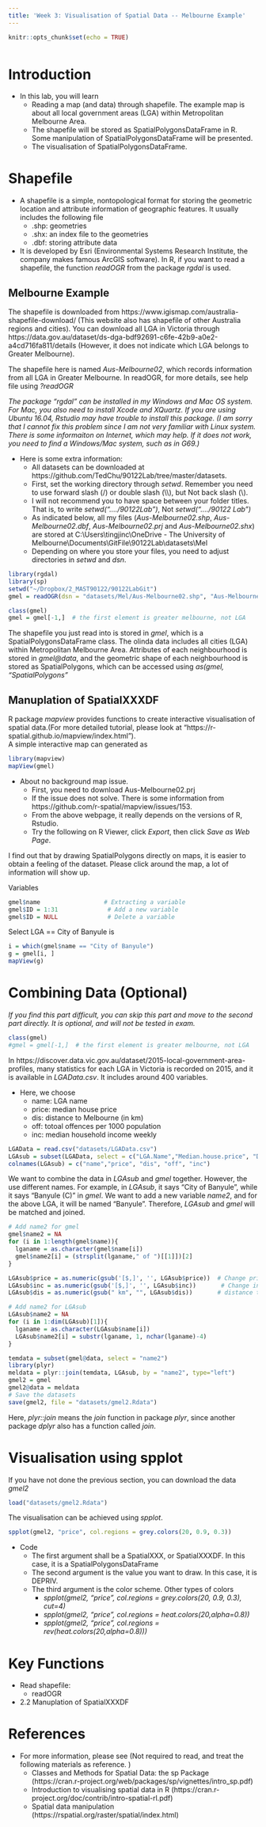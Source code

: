 ```yaml
---
title: 'Week 3: Visualisation of Spatial Data -- Melbourne Example'
---
```


<div style="margin-bottom:50px;">
```r
knitr::opts_chunk$set(echo = TRUE)
```
</div>


# Introduction


* In this lab, you will learn 
  + Reading a map (and data) through shapefile. The example map is about all local government areas (LGA) within  Metropolitan Melbourne Area. 
  + The shapefile will be stored as SpatialPolygonsDataFrame in R. Some manipulation of SpatialPolygonsDataFrame will be presented. 
  + The visualisation of SpatialPolygonsDataFrame.



# Shapefile

* A shapefile is a simple, nontopological format for storing the geometric location and attribute information of geographic features. It usually includes the following file
  + .shp:  	geometries
  + .shx:  	an index file to the geometries
  + .dbf:	  storing attribute data


* It is developed by Esri (Environmental Systems Research Institute, the company makes famous ArcGIS software). In R, if you want to read a shapefile, the function *readOGR* from the package *rgdal* is used. 



## Melbourne Example

The shapefile is downloaded from https://www.igismap.com/australia-shapefile-download/ (This website also has shapefile of other Australia regions and cities). You can download all LGA in Victoria through  https://data.gov.au/dataset/ds-dga-bdf92691-c6fe-42b9-a0e2-a4cd716fa811/details (However, it does not indicate which LGA belongs to Greater Melbourne). 

The shapefile here is named *Aus-Melbourne02*, which records information from all LGA in Greater Melbourne. In readOGR, for more details, see help file using *?readOGR* 


*The package "rgdal" can be installed in my Windows and Mac OS system. For Mac, you also need to install Xcode and XQuartz. If you are using Ubuntu 16.04, Rstudio may have trouble to install this package. (I am sorry that I cannot fix this problem since I am not very familiar with Linux system. There is some informaiton on Internet, which may help. If it does not work, you need to find a Windows/Mac system, such as in G69.) *

* Here is some extra information: 
  + All datasets can be downloaded at https://github.com/TedChu/90122Lab/tree/master/datasets. 
  + First, set the working directory through *setwd*. Remember you need to use forward slash (/) or double slash (\\\\), but Not back slash (\\).
  + I will not recommend you to have space between your folder titles. That is, to write *setwd("..../90122Lab")*, Not *setwd("..../90122 Lab")*
  + As indicated below, all my files (*Aus-Melbourne02.shp*, *Aus-Melbourne02.dbf*, *Aus-Melbourne02.prj* and *Aus-Melbourne02.shx*) are stored at C:\\Users\\tingjinc\\OneDrive - The University of Melbourne\\Documents\\GitFile\\90122Lab\\datasets\\Mel
  + Depending on where you store your files, you need to adjust directories in *setwd* and *dsn*. 

```r
library(rgdal)
library(sp)
setwd("~/Dropbox/2_MAST90122/90122LabGit")
gmel = readOGR(dsn = "datasets/Mel/Aus-Melbourne02.shp", "Aus-Melbourne02")
```

```r
class(gmel) 
gmel = gmel[-1,]  # the first element is greater melbourne, not LGA
```

The shapefile you just read into is stored in *gmel*, which is a SpatialPolygonsDataFrame class. The olinda data includes all cities (LGA) within Metropolitan Melbourne Area.  Attributes of each neighbourhood is stored in *gmel@data*, and the geometric shape of each neighbourhood is stored as SpatialPolygons, which can be accessed using *as(gmel, "SpatialPolygons"*

## Manuplation of SpatialXXXDF

R package *mapview* provides functions to create interactive visualisation of spatial data.(For more detailed tutorial, please look at "https://r-spatial.github.io/mapview/index.html").  
A simple interactive map can generated as
```r
library(mapview)
mapView(gmel)
```

* About no background map issue. 
  + First, you need to download Aus-Melbourne02.prj
  + If the issue does not solve. There is some information from https://github.com/r-spatial/mapview/issues/153.
  + From the above webpage, it really depends on the versions of R, Rstudio.
  + Try the following on R Viewer, click *Export*, then click *Save as Web Page*.  
  


I find out that by drawing SpatialPolygons directly on maps, it is easier to obtain a feeling of the dataset. Please click around the map, a lot of information will show up.  

Variables
```r
gmel$name                  # Extracting a variable
gmel$ID = 1:31              # Add a new variable
gmel$ID = NULL              # Delete a variable
```

Select LGA == City of Banyule is 
```r
i = which(gmel$name == "City of Banyule")
g = gmel[i, ]
mapView(g)
```



# Combining Data (Optional)

*If you find this part difficult, you can skip this part and move to the second part directly. It is optional, and will not be tested in exam.*


```r
class(gmel) 
#gmel = gmel[-1,]  # the first element is greater melbourne, not LGA
```


In https://discover.data.vic.gov.au/dataset/2015-local-government-area-profiles, many statistics for each LGA in Victoria is recorded on 2015, and it is available in *LGAData.csv*. It includes around 400 variables. 

* Here, we choose
  + name: LGA name
  + price: median house price
  + dis: distance to Melbourne (in km)
  + off: totoal offences per 1000 population
  + inc: median household income weekly


```r
LGAData = read.csv("datasets/LGAData.csv")
LGAsub = subset(LGAData, select = c("LGA.Name","Median.house.price", "Distance.to.Melbourne", "Total.offences.per.1.000.population", "Median.household.income"))
colnames(LGAsub) = c("name","price", "dis", "off", "inc")
```

We want to combine the data in *LGAsub* and *gmel* together. However, the use different names. For example, in *LGAsub*, it says "City of Banyule", while it says "Banyule (C)" in *gmel*. We want to add a new variable *name2*, and for the above LGA, it will be named "Banyule".  Therefore, *LGAsub* and *gmel* will be matched and joined. 
```r
# Add name2 for gmel
gmel$name2 = NA
for (i in 1:length(gmel$name)){
  lganame = as.character(gmel$name[i])
  gmel$name2[i] = (strsplit(lganame," of ")[[1]])[2]
}

LGAsub$price = as.numeric(gsub('[$,]', '', LGAsub$price))  # Change price from dollar form to numbers
LGAsub$inc = as.numeric(gsub('[$,]', '', LGAsub$inc))       # Change income from dollar form to numbers
LGAsub$dis = as.numeric(gsub(" km", "", LGAsub$dis))       # distance to numeric

# Add name2 for LGAsub
LGAsub$name2 = NA
for (i in 1:dim(LGAsub)[1]){
  lganame = as.character(LGAsub$name[i])
  LGAsub$name2[i] = substr(lganame, 1, nchar(lganame)-4)
}

temdata = subset(gmel@data, select = "name2") 
library(plyr) 
meldata = plyr::join(temdata, LGAsub, by = "name2", type="left")
gmel2 = gmel
gmel2@data = meldata
# Save the datasets
save(gmel2, file = "datasets/gmel2.Rdata")   
```
Here, *plyr::join* means the *join* function in package *plyr*, since another package *dplyr* also has a function called *join*. 





# Visualisation using spplot


If you have not done the previous section, you can download the data *gmel2*
```r
load("datasets/gmel2.Rdata")
```

The visualisation can be achieved using *spplot*.
```r
spplot(gmel2, "price", col.regions = grey.colors(20, 0.9, 0.3))
```

* Code
  + The first argument shall be a SpatialXXX, or SpatialXXXDF. In this case, it is a SpatialPolygonsDataFrame
  + The second argument is the value you want to draw. In this case, it is DEPRIV.
  + The third argument is the color scheme. Other types of colors
    + *spplot(gmel2, "price", col.regions = grey.colors(20, 0.9, 0.3), cut=4)*
    + *spplot(gmel2, "price", col.regions = heat.colors(20,alpha=0.8))*
    + *spplot(gmel2, "price", col.regions = rev(heat.colors(20,alpha=0.8)))*


# Key Functions
* Read shapefile: 
  + readOGR
* 2.2 Manuplation of SpatialXXXDF

\newpage


# References
* For more information, please see (Not required to read, and treat the following materials as reference. )
  + Classes and Methods for Spatial Data: the sp Package (https://cran.r-project.org/web/packages/sp/vignettes/intro_sp.pdf)
  + Introduction to visualising spatial data in R
(https://cran.r-project.org/doc/contrib/intro-spatial-rl.pdf)
  + Spatial data manipulation
(https://rspatial.org/raster/spatial/index.html)

